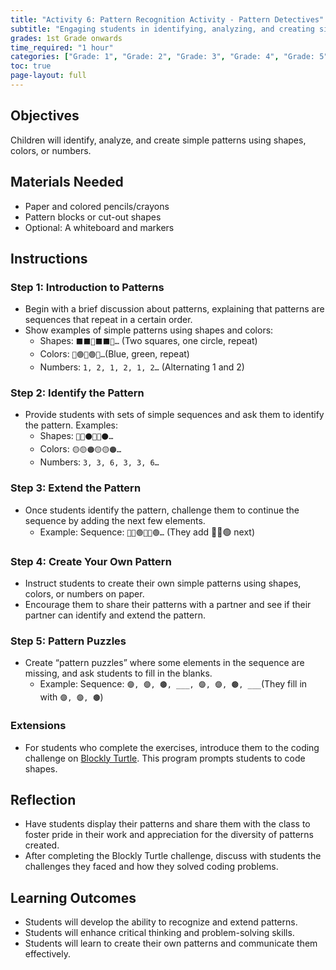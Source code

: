```yaml
---
title: "Activity 6: Pattern Recognition Activity - Pattern Detectives"
subtitle: "Engaging students in identifying, analyzing, and creating simple patterns using shapes, colors, or numbers."
grades: 1st Grade onwards
time_required: "1 hour"
categories: ["Grade: 1", "Grade: 2", "Grade: 3", "Grade: 4", "Grade: 5", "Grade: 6", "Time: 1 Hour"]
toc: true
page-layout: full
---
```


## Objectives

Children will identify, analyze, and create simple patterns using shapes, colors, or numbers.

## Materials Needed

- Paper and colored pencils/crayons
- Pattern blocks or cut-out shapes
- Optional: A whiteboard and markers

## Instructions

### Step 1: Introduction to Patterns

- Begin with a brief discussion about patterns, explaining that patterns are sequences that repeat in a certain order.
- Show examples of simple patterns using shapes and colors:
  - Shapes: `⬛⬛🔴⬛⬛🔴…` (Two squares, one circle, repeat)
  - Colors: `🔵🟢🔵🟢🔵… `(Blue, green, repeat)
  - Numbers: `1, 2, 1, 2, 1, 2…` (Alternating 1 and 2)

### Step 2: Identify the Pattern

- Provide students with sets of simple sequences and ask them to identify the pattern. Examples:
  - Shapes: `🔺🔺⚫️🔺🔺⚫️…`
  - Colors: `🟡🟡🟠🟡🟡🟠…`
  - Numbers: `3, 3, 6, 3, 3, 6…`

### Step 3: Extend the Pattern

- Once students identify the pattern, challenge them to continue the sequence by adding the next few elements.
  - Example: Sequence: `🔵🔵🟢🔵🔵🟢…` (They add 🔵🔵🟢 next)

### Step 4: Create Your Own Pattern

- Instruct students to create their own simple patterns using shapes, colors, or numbers on paper.
- Encourage them to share their patterns with a partner and see if their partner can identify and extend the pattern.

### Step 5: Pattern Puzzles

- Create "pattern puzzles" where some elements in the sequence are missing, and ask students to fill in the blanks.
  - Example: Sequence: `🟣, 🟣, 🟤, ___, 🟣, 🟣, 🟤, ___`(They fill in with `🟣, 🟣, 🟤`)

### Extensions

- For students who complete the exercises, introduce them to the coding challenge on [Blockly Turtle](https://blockly.games/turtle?lang=en). This program prompts students to code shapes.

## Reflection

- Have students display their patterns and share them with the class to foster pride in their work and appreciation for the diversity of patterns created.
- After completing the Blockly Turtle challenge, discuss with students the challenges they faced and how they solved coding problems.

## Learning Outcomes

- Students will develop the ability to recognize and extend patterns.
- Students will enhance critical thinking and problem-solving skills.
- Students will learn to create their own patterns and communicate them effectively.
